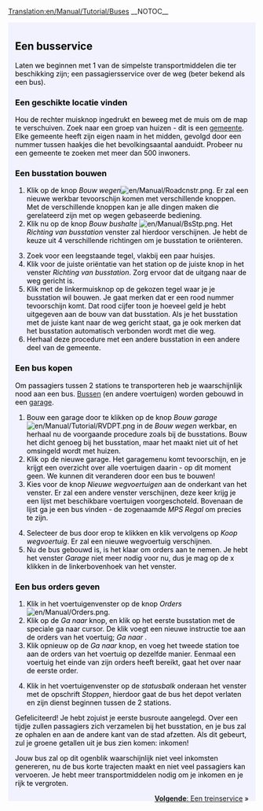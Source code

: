 [[Translation:en/Manual/Tutorial/Buses]]
{{nl/Vertaling|en/Manual/Tutorial/Buses|80}}
__NOTOC__
{{en/Tabs|5|2
|nl/Manual/Tutorial/Tutorial|1. Starten<!--
-->|nl/Manual/Tutorial/Bussen|2. Bussen<!--
-->|nl/Manual/Tutorial/Treinen|3. Treinen<!--
-->|nl/Manual/Tutorial/Vliegtuigen|4. Vliegtuigen<!--
-->|nl/Manual/Tutorial/Conclusie|5. Conclusie}}
<div style="padding:.5em 1em 1em 1em; border-top:none; background-color:#f1f2fe; color:#000;">
{{nl/Manual/Tutorial/Tutorial}}
==Een busservice==
Laten we beginnen met 1 van de simpelste transportmiddelen die ter beschikking zijn; een passagiersservice over de weg (beter bekend als een bus).
===Een geschikte locatie vinden===
Hou de rechter muisknop ingedrukt en beweeg met de muis om de map te verschuiven. Zoek naar een groep van huizen - dit is een [[nl/Manual/Gemeente|gemeente]]. Elke gemeente heeft zijn eigen naam in het midden, gevolgd door een nummer tussen haakjes die het bevolkingsaantal aanduidt. Probeer nu een gemeente te zoeken met meer dan 500 inwoners.
{{en/Phototable|[[File:en/Manual/Tutorial bus 1.png|400px|A town]]|Een gemeente|none}}

===Een busstation bouwen===
#Klik op de knop ''Bouw wegen''[[File:en/Manual/Roadcnstr.png]]. Er zal een nieuwe werkbar tevoorschijn komen met verschillende knoppen. Met de verschillende knoppen kan je alle dingen maken die gerelateerd zijn met op wegen gebaseerde bediening.
#Klik nu op de knop ''Bouw bushalte'' [[File:en/Manual/BsStp.png]]. Het ''Richting van busstation'' venster zal hierdoor verschijnen. Je hebt de keuze uit 4 verschillende richtingen om je busstation te oriënteren.
{{en/Phototable|[[File:en/Manual/Tutorial bus 2.png]]|Selecteer een richting en kies een plaats voor een busstation.|none|6=:}}
<ol start="3">
<li>Zoek voor een leegstaande tegel, vlakbij een paar huisjes. 
<li>Klik voor de juiste oriëntatie van het station op de juiste knop in het venster ''Richting van busstation''. Zorg ervoor dat de uitgang naar de weg gericht is.
<li>Klik met de linkermuisknop op de gekozen tegel waar je je busstation wil bouwen. Je gaat merken dat er een rood nummer tevoorschijn komt. Dat rood cijfer toon je hoeveel geld je hebt uitgegeven aan de bouw van dat busstation. Als je het busstation met de juiste kant naar de weg gericht staat, ga je ook merken dat het busstation automatisch verbonden wordt met die weg.
<li>Herhaal deze procedure met een andere busstation in een andere deel van de gemeente.
</ol>
{{en/Phototable|[[File:en/Manual/Tutorial bus 4.png|400px]]|Na de bouw van beide busstations.|none|6=:}}

===Een bus kopen===
Om passagiers tussen 2 stations te transporteren heb je waarschijnlijk nood aan een bus. [[nl/Manual/Base Set/Road Vehicles/Bussen|Bussen]] (en andere voertuigen) worden gebouwd in een [[nl/Garage|garage]].
#Bouw een garage door te klikken op de knop ''Bouw garage'' [[File:en/Manual/Tutorial/RVDPT.png]] in de ''Bouw wegen'' werkbar, en herhaal nu de voorgaande procedure zoals bij de busstations. Bouw het dicht genoeg bij het busstation, maar het maakt niet uit of het omsingeld wordt met huizen.
#Klik op de nieuwe garage. Het garagemenu komt tevoorschijn, en je krijgt een overzicht over alle voertuigen daarin - op dit moment geen. We kunnen dit veranderen door een bus te bouwen!
#Kies voor de knop ''Nieuwe wegvoertuigen'' aan de onderkant van het venster. Er zal een andere venster verschijnen, deze keer krijg je een lijst met beschikbare voertuigen voorgeschoteld. Bovenaan de lijst ga je een bus vinden - de zogenaamde ''MPS Regal'' om precies te zijn.
{{en/Phototable|[[File:en/Manual/Tutorial bus 5.png]]|Binnenin de garage...|none|6=:}}
<ol start="4">
<li>Selecteer de bus door erop te klikken en klik vervolgens op ''Koop wegvoertuig''. Er zal een nieuwe wegvoertuig verschijnen.
<li>Nu de bus gebouwd is, is het klaar om orders aan te nemen. Je hebt het venster ''Garage'' niet meer nodig voor nu, dus je mag op de x klikken in de linkerbovenhoek van het venster.
</ol>

===Een bus orders geven===
#Klik in het voertuigenvenster op de knop ''Orders'' [[File:en/Manual/Orders.png]].
#Klik op de ''Ga naar'' knop, en klik op het eerste busstation met de speciale ga naar cursor. De klik voegt een nieuwe instructie toe aan de orders van het voertuig; ''Ga naar <stationsnaam>''.
#Klik opnieuw op de ''Ga naar'' knop, en voeg het tweede station toe aan de orders van het voertuig op dezelfde manier. Eenmaal een voertuig het einde van zijn orders heeft bereikt, gaat het over naar de eerste order.
{{en/Phototable|[[File:en/Manual/Tutorial bus 6.png]]|Geef orders.|none|6=:}}
<ol start="4">
<li>Klik in het voertuigenvenster op de ''statusbalk'' onderaan het venster met de opschrift ''Stoppen'', hierdoor gaat de bus het depot verlaten en zijn dienst beginnen tussen de 2 stations.
</ol>
{{en/Phototable|[[File:en/Manual/Tutorial bus 7.png]]|Je eerste bus is op punt het busstation te betreden.|none|6=:}}
Gefeliciteerd! Je hebt zojuist je eerste busroute aangelegd. Over een tijdje zullen passagiers zich verzamelen bij het busstation, en je bus zal ze ophalen en aan de andere kant van de stad afzetten. Als dit gebeurt, zul je groene getallen uit je bus zien komen: inkomen!

Jouw bus zal op dit ogenblik waarschijnlijk niet veel inkomsten genereren, nu de bus korte trajecten maakt en niet veel passagiers kan vervoeren. Je hebt meer transportmiddelen nodig om je inkomen en je rijk te vergroten.

<span style="float: right">[[nl/Manual/Tutorial/Treinen|'''Volgende''': Een treinservice]] &raquo;</span>
</div>